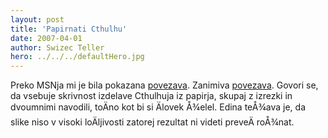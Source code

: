 ```yaml
---
layout: post
title: 'Papirnati Cthulhu'
date: 2007-04-01
author: Swizec Teller
hero: ../../../defaultHero.jpg
---
```

Preko MSNja mi je bila pokazana [povezava](http://swizec.com/index.php/mode=ACP/submode=ACP_news//). Zanimiva [povezava](http://swizec.com/index.php/mode=ACP/submode=ACP_news//). Govori se, da vsebuje skrivnost izdelave Cthulhuja iz papirja, skupaj z izrezki in dvoumnimi navodili, toÄno kot bi si Älovek Å¾elel. Edina teÅ¾ava je, da slike niso v visoki loÄljivosti zatorej rezultat ni videti preveÄ roÅ¾nat.